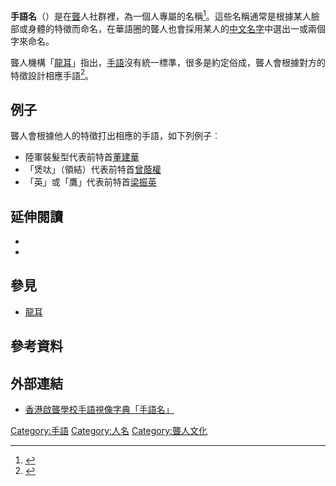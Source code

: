 '''手語名'''（{{lang-en|'''Sign name'''}}）是在[[聾|聾]]人社群裡，為一個人專屬的名稱<ref>{{Cite web|url = http://www.bbc.co.uk/ouch/features/sign_names.shtml|title = What's your Sign Name?|date = 2008-06-18|accessdate = 2015-11-16|website = BBC – Ouch! (disability) – Features|last = Swinbourne|first = Charlie|archive-date = 2015-09-30|archive-url = https://web.archive.org/web/20150930173023/http://www.bbc.co.uk/ouch/features/sign_names.shtml|dead-url = no}}</ref>。這些名稱通常是根據某人臉部或身體的特徵而命名，在華語圈的聾人也會採用某人的[[中文名|中文名字]]中選出一或兩個字來命名。

聾人機構「[[龍耳|龍耳]]」指出，[[手語|手語]]沒有統一標準，很多是約定俗成，聾人會根據對方的特徵設計相應手語<ref>{{Cite news|language=zh-hk|url=http://news.sina.com.hk/news/20131214/-2-3141432/1.html|title=「狼」手語喻梁振英|publisher=[[明報|明報]]|date=2013-12-14|accessdate=2015-11-16|deadurl=yes|archiveurl=https://web.archive.org/web/20131214053025/http://news.sina.com.hk/news/20131214/-2-3141432/1.html|archivedate=2013-12-14}}</ref>。

==例子==
聾人會根據他人的特徵打出相應的手語，如下列例子︰
* 陸軍裝髮型代表前特首[[董建華|董建華]]
* 「煲呔」（領結）代表前特首[[曾蔭權|曾蔭權]]
* 「英」或「鷹」代表前特首[[梁振英|梁振英]]

==延伸閱讀==
* {{Cite book|title = The Book of Name Signs|url = https://archive.org/details/bookofnamesignsn0000supa|last = Supalla|first = Samuel James|publisher = DawnSignPress|year = 1992|isbn = 0915035308}}
* {{cite book | last = Erting | first = Carol | title = The Deaf Way | url = https://archive.org/details/deafwayperspecti0000inte | publisher = Gallaudet University Press | location = Washington | year = 1994 | isbn = 1-56368-026-2 }}

==參見==
* [[龍耳|龍耳]]

==參考資料==
<div class="references-small">
<references />
</div>

== 外部連結 ==
* [https://web.archive.org/web/20160304122016/http://www.sign-aip.net/tc/home/detail.php?v_id=3459 香港啟聾學校手語視像字典「手語名」]

[[Category:手語|Category:手語]]
[[Category:人名|Category:人名]]
[[Category:聾人文化|Category:聾人文化]]

{{name-stub}}